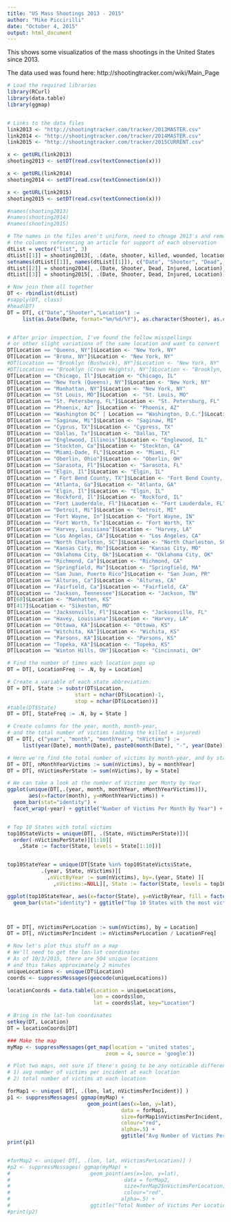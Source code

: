 ```yaml
---
title: "US Mass Shootings 2013 - 2015"
author: "Mike Piccirilli"
date: "October 4, 2015"
output: html_document
---
```


This shows some visualizatios of the mass shootings in the United States since 2013. 

The data used was found here:  http://shootingtracker.com/wiki/Main_Page


```r

# Load the required libraries
library(RCurl)
library(data.table)
library(ggmap)


# Links to the data files
link2013 <- "http://shootingtracker.com/tracker/2013MASTER.csv"
link2014 <- "http://shootingtracker.com/tracker/2014MASTER.csv"
link2015 <- "http://shootingtracker.com/tracker/2015CURRENT.csv"

x <- getURL(link2013)
shooting2013 <- setDT(read.csv(textConnection(x)))

x <- getURL(link2014)
shooting2014 <- setDT(read.csv(textConnection(x)))

x <- getURL(link2015)
shooting2015 <- setDT(read.csv(textConnection(x)))

#names(shooting2013)
#names(shooting2014)
#names(shooting2015)

# The names in the files aren't uniform, need to chnage 2013's and remove
# the columns referencing an article for support of each observation
dtList = vector("list", 3)
dtList[[1]] = shooting2013[, .(date, shooter, killed, wounded, location)]
setnames(dtList[[1]], names(dtList[[1]]), c("Date", "Shooter", "Dead", "Injured", "Location"))
dtList[[2]] = shooting2014[, .(Date, Shooter, Dead, Injured, Location)]
dtList[[3]] = shooting2015[, .(Date, Shooter, Dead, Injured, Location)]

# Now join them all together
DT <- rbindlist(dtList)
#sapply(DT, class)
#head(DT)
DT = DT[, c("Date","Shooter","Location") := 
     list(as.Date(Date, format="%m/%d/%Y"), as.character(Shooter), as.character(Location))]


# After prior inspection, I've found the follow misspellings
# or other slight variations of the same location and want to convert
DT[Location == "Queens, NY"]$Location <- "New York, NY"
DT[Location == "Bronx, NY"]$Location <- "New York, NY"
#DT[Location == "Brooklyn (Bushwick), NY"]$Location <- "New York, NY"
#DT[Location == "Brooklyn (Crown Heights), NY"]$Location <- "Brooklyn, NY"
DT[Location == "Chicago, Il"]$Location <- "Chicago, IL"
DT[Location == "New York (Queens), NY"]$Location <- "New York, NY"
DT[Location == "Manhattan, NY"]$Location <- "New York, NY"
DT[Location == "St Louis, MO"]$Location  <- "St. Louis, MO"
DT[Location == "St. Petersberg, FL"]$Location <- "St. Petersburg, FL"
DT[Location == "Phoenix, Az" ]$Location <- "Phoenix, AZ"
DT[Location == "Washington DC" | Location == "Washington, D.C."]$Location <- "Washington, DC" 
DT[Location == "Saginaw, Mi"]$Location <- "Saginaw, MI"
DT[Location == "Cyprus, TX"]$Location <- "Cypress, TX"
DT[Location == "Dallas, Tx"]$Location <- "Dallas, TX"
DT[Location == "Englewood, Illinois"]$Location <- "Englewood, IL"
DT[Location == "Stockton, Ca"]$Location <- "Stockton, CA"
DT[Location == "Miami-Dade, FL"]$Location <- "Miami, FL"
DT[Location == "Oberlin, Ohio"]$Location <- "Oberlin, OH"
DT[Location == "Sarasota, Fl"]$Location <- "Sarasota, FL"
DT[Location == "Elgin, Il"]$Location <- "Elgin, IL"
DT[Location == " Fort Bend County, TX"]$Location <- "Fort Bend County, TX"
DT[Location == "Atlanta, Ga"]$Location <- "Atlanta, GA"
DT[Location == "Elgin, Il"]$Location <- "Elgin, IL"
DT[Location == "Rockford, Il"]$Location <- "Rockford, IL"
DT[Location == "Fort Lauderdale, Fl"]$Location <- "Fort Lauderdale, FL"
DT[Location == "Detroit, Mi"]$Location <- "Detroit, MI"
DT[Location == "Fort Wayne, In"]$Location <- "Fort Wayne, IN"
DT[Location == "Fort Worth, Tx"]$Location <- "Fort Worth, TX"
DT[Location == "Harvey, Louisiana"]$Location <- "Harvey, LA"
DT[Location == "Los Angelas, CA"]$Location <- "Los Angeles, CA"
DT[Location == "North Charlston, SC"]$Location <- "North Charleston, SC"
DT[Location == "Kansas City, Mo"]$Location <- "Kansas City, MO"
DT[Location == "Oklahoma City, Ok"]$Location <- "Oklahoma City, OK"
DT[Location == "Richmond, Ca"]$Location <- "Richmond, CA"
DT[Location == "Springfield, Ma"]$Location <- "Springfield, MA"
DT[Location == "San Juan, Puerto Rico"]$Location <- "San Juan, PR"
DT[Location == "Alturas, Ca"]$Location <- "Alturas, CA"
DT[Location == "Fairfield, Ca"]$Location <- "Fairfield, CA"
DT[Location == "Jackson, Tennessee"]$Location <- "Jackson, TN"
DT[68]$Location <- "Manhatten, KS" 
DT[417]$Location <- "Sikeston, MO"
DT[Location == "Jacksonville, Fl"]$Location <- "Jacksonville, FL"
DT[Location == "Havey, Louisiana"]$Location <- "Harvey, LA"
DT[Location == "Ottawa, KA"]$Location <- "Ottawa, KS"
DT[Location == "Witchita, KA"]$Location <- "Wichita, KS"
DT[Location == "Parsons, KA"]$Location <- "Parsons, KS"
DT[Location == "Topeka, KA"]$Location <- "Topeka, KS"
DT[Location == "Winton Hills, OH"]$Location <- "Cincinnati, OH"

# Find the number of times each location pops up
DT = DT[, LocationFreq := .N, by = Location]

# Create a variable of each state abbreviation:
DT = DT[, State := substr(DT$Location, 
                      start = nchar(DT$Location)-1, 
                      stop = nchar(DT$Location))]
#table(DT$State)
DT = DT[, StateFreq := .N, by = State ]

# Create columns for the year, month, month-year, 
# and the total number of victims (adding the killed + injured)
DT = DT[, c("year", "month", "monthYear", "nVictims") := 
     list(year(Date), month(Date), paste0(month(Date), "-", year(Date)),Dead+Injured)]

# Here we're find the total number of victims by month-year, and by state
DT = DT[, nMonthYearVictims := sum(nVictims), by = monthYear]
DT = DT[, nVictimsPerState := sum(nVictims), by = State]

# We can take a look at the number of Victims per Monty by Year 
ggplot(unique(DT[,.(year, month, monthYear, nMonthYearVictims)]), 
       aes(x=factor(month), y=nMonthYearVictims)) + 
  geom_bar(stat="identity") + 
  facet_wrap(~year) + ggtitle("Number of Victims Per Month By Year") + xlab("Month")


# Top 10 States with total victims
top10StateVicts = unique(DT[, .(State, nVictimsPerState)])[
  order(-nVictimsPerState)][1:10][
    ,State := factor(State, levels = State[1:10])]


top10StateYear = unique(DT[State %in% top10StateVicts$State,
           .(year, State, nVictims)][
             ,nVictByYear := sum(nVictims), by=.(year, State) ][
               ,nVictims:=NULL][, State := factor(State, levels = top10StateVicts$State)] )

ggplot(top10StateYear, aes(x=factor(State), y=nVictByYear, fill = factor(year))) +
  geom_bar(stat="identity") + ggtitle("Top 10 States with the most victims") + xlab("State")



DT = DT[, nVictimsPerLocation := sum(nVictims), by = Location]
DT = DT[, nVictimsPerIncident := nVictimsPerLocation / LocationFreq]

# Now let's plot this stuff on a map
# We'll need to get the lon-lat coordinates
# As of 10/3/2015, there are 504 unique locations
# and this takes approximately 2 minutes
uniqueLocations <- unique(DT$Location)
coords <- suppressMessages(geocode(uniqueLocations))

locationCoords = data.table(Location = uniqueLocations,
                            lon = coords$lon,
                            lat = coords$lat, key="Location")

# Bring in the lat-lon coordinates
setkey(DT, Location)
DT = locationCoords[DT]

### Make the map
myMap <- suppressMessages(get_map(location = 'united states', 
                                zoom = 4, source = 'google'))

# Plot two maps, not sure if there's going to be any noticable difference
# 1) avg number of victims per incident at each location
# 2) total number of victims at each location

forMap1 <- unique( DT[, .(lon, lat, nVictimsPerIncident)] )
p1 <- suppressMessages( ggmap(myMap) + 
                          geom_point(aes(x=lon, y=lat), 
                                     data = forMap1,
                                     size=forMap1$nVictimsPerIncident,
                                     colour="red", 
                                     alpha=.5) + 
                                     ggtitle("Avg Number of Victims Per Incident & Location"))
print(p1)


#forMap2 <- unique( DT[, .(lon, lat, nVictimsPerLocation)] )
#p2 <- suppressMessages( ggmap(myMap) + 
#                          geom_point(aes(x=lon, y=lat), 
#                                     data = forMap2,
#                                     size=forMap2$nVictimsPerLocation,
#                                     colour="red", 
#                                    alpha=.5) + 
#                          ggtitle("Total Number of Victims Per Location"))
#print(p2)


```

